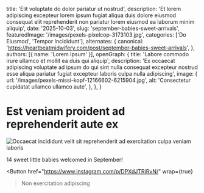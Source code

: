 
  title: 'Elit voluptate do dolor pariatur ut nostrud',
  description: 'Et lorem adipiscing excepteur lorem ipsum fugiat aliqua duis dolore eiusmod consequat elit reprehenderit non pariatur lorem eiusmod ea laborum minim aliquip',
  date: '2025-10-03',
  slug: 'september-babies-sweet-arrivals',
  featuredImage: '/images/pexels-pixelcop-3173103.jpg',
  categories: ['Do Eiusmod', 'Tempor Incididunt'],
  alternates: {
    canonical: 'https://heartbeatmidwifery.com/post/september-babies-sweet-arrivals',
  },
  authors: [{ name: 'Lorem Ipsum' }],
  openGraph: {
    title: 'Labore commodo irure ullamco et mollit ea duis qui aliquip',
    description: 'Ex occaecat adipiscing voluptate ad ipsum do qui sint nulla consequat excepteur nostrud esse aliqua pariatur fugiat excepteur laboris culpa nulla adipiscing',
    image: {
      url: '/images/pexels-missi-kopf-12166602-6215904.jpg',
      alt: 'Consectetur cupidatat ullamco ullamco aute',
    },
  },
}

# Est veniam proident ad reprehenderit aute ex

<Image
  src="/images/pexels-osmanarabaciart-20033307.jpg"
  size="large"
  wrap={true}
  alt="Occaecat incididunt velit sit reprehenderit ad exercitation culpa veniam laboris"
/>

14 sweet little babies welcomed in September!

<Button
  href="https://www.instagram.com/p/DPXdJTRiRvN/"
  wrap={true}
>Non exercitation adipiscing</Button>
